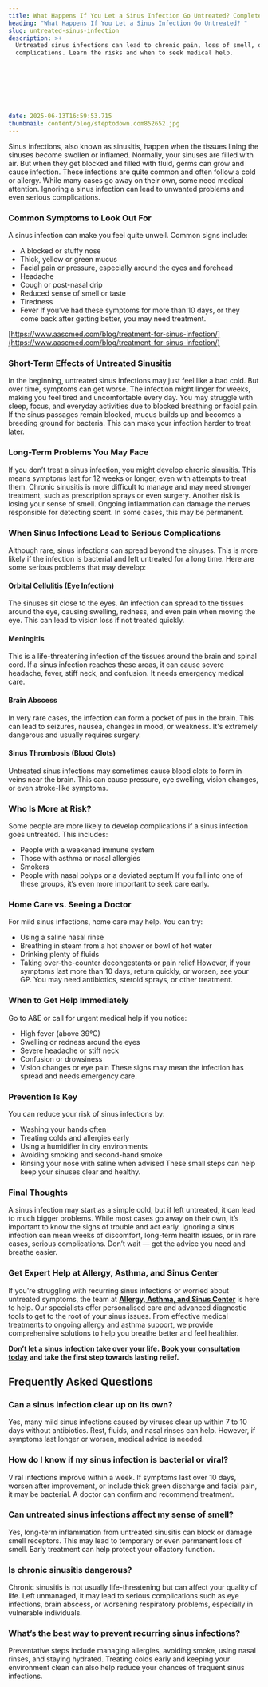```yaml
---
title: What Happens If You Let a Sinus Infection Go Untreated? Complete Guide
heading: "What Happens If You Let a Sinus Infection Go Untreated? "
slug: untreated-sinus-infection
description: >+
  Untreated sinus infections can lead to chronic pain, loss of smell, or serious
  complications. Learn the risks and when to seek medical help.








date: 2025-06-13T16:59:53.715
thumbnail: content/blog/steptodown.com852652.jpg
---
```

Sinus infections, also known as sinusitis, happen when the tissues lining the sinuses become swollen or inflamed. Normally, your sinuses are filled with air. But when they get blocked and filled with fluid, germs can grow and cause infection. These infections are quite common and often follow a cold or allergy. While many cases go away on their own, some need medical attention. Ignoring a sinus infection can lead to unwanted problems and even serious complications.

### Common Symptoms to Look Out For

A sinus infection can make you feel quite unwell. Common signs include:

- A blocked or stuffy nose
- Thick, yellow or green mucus
- Facial pain or pressure, especially around the eyes and forehead
- Headache
- Cough or post-nasal drip
- Reduced sense of smell or taste
- Tiredness
- Fever
If you’ve had these symptoms for more than 10 days, or they come back after getting better, you may need treatment.


[https://www.aascmed.com/blog/treatment-for-sinus-infection/](https://www.aascmed.com/blog/treatment-for-sinus-infection/)


### Short-Term Effects of Untreated Sinusitis

In the beginning, untreated sinus infections may just feel like a bad cold. But over time, symptoms can get worse. The infection might linger for weeks, making you feel tired and uncomfortable every day. You may struggle with sleep, focus, and everyday activities due to blocked breathing or facial pain. If the sinus passages remain blocked, mucus builds up and becomes a breeding ground for bacteria. This can make your infection harder to treat later.

### Long-Term Problems You May Face

If you don’t treat a sinus infection, you might develop chronic sinusitis. This means symptoms last for 12 weeks or longer, even with attempts to treat them. Chronic sinusitis is more difficult to manage and may need stronger treatment, such as prescription sprays or even surgery. Another risk is losing your sense of smell. Ongoing inflammation can damage the nerves responsible for detecting scent. In some cases, this may be permanent.

### When Sinus Infections Lead to Serious Complications

Although rare, sinus infections can spread beyond the sinuses. This is more likely if the infection is bacterial and left untreated for a long time. Here are some serious problems that may develop:

#### Orbital Cellulitis (Eye Infection)

The sinuses sit close to the eyes. An infection can spread to the tissues around the eye, causing swelling, redness, and even pain when moving the eye. This can lead to vision loss if not treated quickly.

#### Meningitis

This is a life-threatening infection of the tissues around the brain and spinal cord. If a sinus infection reaches these areas, it can cause severe headache, fever, stiff neck, and confusion. It needs emergency medical care.

#### Brain Abscess

In very rare cases, the infection can form a pocket of pus in the brain. This can lead to seizures, nausea, changes in mood, or weakness. It's extremely dangerous and usually requires surgery.

#### Sinus Thrombosis (Blood Clots)

Untreated sinus infections may sometimes cause blood clots to form in veins near the brain. This can cause pressure, eye swelling, vision changes, or even stroke-like symptoms.

### Who Is More at Risk?

Some people are more likely to develop complications if a sinus infection goes untreated. This includes:

- People with a weakened immune system
- Those with asthma or nasal allergies
- Smokers
- People with nasal polyps or a deviated septum
If you fall into one of these groups, it’s even more important to seek care early.

### Home Care vs. Seeing a Doctor

For mild sinus infections, home care may help. You can try:

- Using a saline nasal rinse
- Breathing in steam from a hot shower or bowl of hot water
- Drinking plenty of fluids
- Taking over-the-counter decongestants or pain relief
However, if your symptoms last more than 10 days, return quickly, or worsen, see your GP. You may need antibiotics, steroid sprays, or other treatment.

### When to Get Help Immediately

Go to A&E or call for urgent medical help if you notice:

- High fever (above 39°C)
- Swelling or redness around the eyes
- Severe headache or stiff neck
- Confusion or drowsiness
- Vision changes or eye pain
These signs may mean the infection has spread and needs emergency care.

### Prevention Is Key

You can reduce your risk of sinus infections by:

- Washing your hands often
- Treating colds and allergies early
- Using a humidifier in dry environments
- Avoiding smoking and second-hand smoke
- Rinsing your nose with saline when advised
These small steps can help keep your sinuses clear and healthy.

### Final Thoughts

A sinus infection may start as a simple cold, but if left untreated, it can lead to much bigger problems. While most cases go away on their own, it’s important to know the signs of trouble and act early. Ignoring a sinus infection can mean weeks of discomfort, long-term health issues, or in rare cases, serious complications. Don’t wait — get the advice you need and breathe easier.

### Get Expert Help at Allergy, Asthma, and Sinus Center

If you're struggling with recurring sinus infections or worried about untreated symptoms, the team at [**Allergy, Asthma, and Sinus Center**](https://www.aascmed.com/) is here to help. Our specialists offer personalised care and advanced diagnostic tools to get to the root of your sinus issues. From effective medical treatments to ongoing allergy and asthma support, we provide comprehensive solutions to help you breathe better and feel healthier.

**Don’t let a sinus infection take over your life.** [**Book your consultation today**](https://www.aascmed.com/contact/) **and take the first step towards lasting relief.**

## **Frequently Asked Questions**

### Can a sinus infection clear up on its own?

Yes, many mild sinus infections caused by viruses clear up within 7 to 10 days without antibiotics. Rest, fluids, and nasal rinses can help. However, if symptoms last longer or worsen, medical advice is needed.

### How do I know if my sinus infection is bacterial or viral?

Viral infections improve within a week. If symptoms last over 10 days, worsen after improvement, or include thick green discharge and facial pain, it may be bacterial. A doctor can confirm and recommend treatment.

### Can untreated sinus infections affect my sense of smell?

Yes, long-term inflammation from untreated sinusitis can block or damage smell receptors. This may lead to temporary or even permanent loss of smell. Early treatment can help protect your olfactory function.

### Is chronic sinusitis dangerous?

Chronic sinusitis is not usually life-threatening but can affect your quality of life. Left unmanaged, it may lead to serious complications such as eye infections, brain abscess, or worsening respiratory problems, especially in vulnerable individuals.

### What’s the best way to prevent recurring sinus infections?

Preventative steps include managing allergies, avoiding smoke, using nasal rinses, and staying hydrated. Treating colds early and keeping your environment clean can also help reduce your chances of frequent sinus infections.




